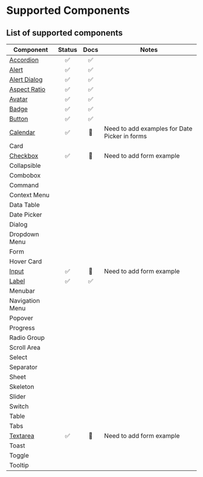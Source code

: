 # Supported Components

## List of supported components

| Component                                     | Status | Docs | Notes                                         |
| --------------------------------------------- | :----: | :--: | --------------------------------------------- |
| [Accordion](/docs/components/accordion)       |   ✅   |  ✅  |                                               |
| [Alert](/docs/components/alert)               |   ✅   |  ✅  |                                               |
| [Alert Dialog](/docs/components/alert-dialog) |   ✅   |  ✅  |                                               |
| [Aspect Ratio](/docs/components/aspect-ratio) |   ✅   |  ✅  |                                               |
| [Avatar](/docs/components/avatar)             |   ✅   |  ✅  |                                               |
| [Badge](/docs/components/badge)               |   ✅   |  ✅  |                                               |
| [Button](/docs/components/button)             |   ✅   |  ✅  |                                               |
| [Calendar](/docs/components/calendar)         |   ✅   |  🚧  | Need to add examples for Date Picker in forms |
| Card                                          |        |      |                                               |
| [Checkbox](/docs/components/checkbox)         |   ✅   |  🚧  | Need to add form example                      |
| Collapsible                                   |        |      |                                               |
| Combobox                                      |        |      |                                               |
| Command                                       |        |      |                                               |
| Context Menu                                  |        |      |                                               |
| Data Table                                    |        |      |                                               |
| Date Picker                                   |        |      |                                               |
| Dialog                                        |        |      |                                               |
| Dropdown Menu                                 |        |      |                                               |
| Form                                          |        |      |                                               |
| Hover Card                                    |        |      |                                               |
| [Input](/docs/components/input)               |   ✅   |  🚧  | Need to add form example                      |
| [Label](/docs/components/label)               |   ✅   |  ✅  |                                               |
| Menubar                                       |        |      |                                               |
| Navigation Menu                               |        |      |                                               |
| Popover                                       |        |      |                                               |
| Progress                                      |        |      |                                               |
| Radio Group                                   |        |      |                                               |
| Scroll Area                                   |        |      |                                               |
| Select                                        |        |      |                                               |
| Separator                                     |        |      |                                               |
| Sheet                                         |        |      |                                               |
| Skeleton                                      |        |      |                                               |
| Slider                                        |        |      |                                               |
| Switch                                        |        |      |                                               |
| Table                                         |        |      |                                               |
| Tabs                                          |        |      |                                               |
| [Textarea](/docs/components/textarea)         |   ✅   |  🚧  | Need to add form example                      |
| Toast                                         |        |      |                                               |
| Toggle                                        |        |      |                                               |
| Tooltip                                       |        |      |                                               |
